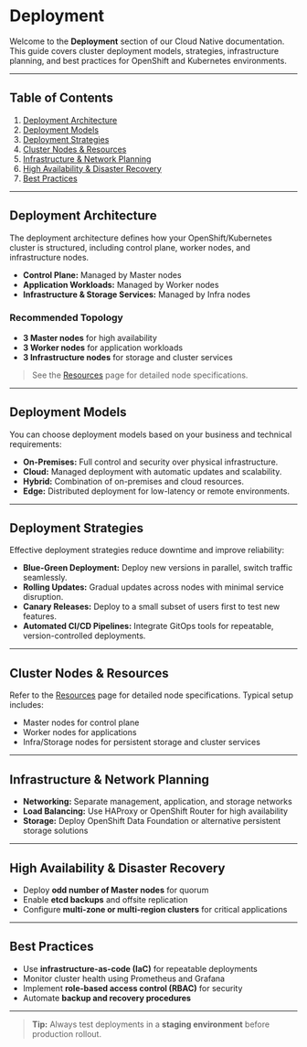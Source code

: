 # Deployment

Welcome to the **Deployment** section of our Cloud Native documentation. This guide covers cluster deployment models, strategies, infrastructure planning, and best practices for OpenShift and Kubernetes environments.

---

## Table of Contents

1. [Deployment Architecture](#deployment-architecture)  
2. [Deployment Models](#deployment-models)  
3. [Deployment Strategies](#deployment-strategies)  
4. [Cluster Nodes & Resources](#cluster-nodes--resources)  
5. [Infrastructure & Network Planning](#infrastructure--network-planning)  
6. [High Availability & Disaster Recovery](#high-availability--disaster-recovery)  
7. [Best Practices](#best-practices)  

---

## Deployment Architecture

The deployment architecture defines how your OpenShift/Kubernetes cluster is structured, including control plane, worker nodes, and infrastructure nodes.

- **Control Plane:** Managed by Master nodes
- **Application Workloads:** Managed by Worker nodes
- **Infrastructure & Storage Services:** Managed by Infra nodes

### Recommended Topology

- **3 Master nodes** for high availability  
- **3 Worker nodes** for application workloads  
- **3 Infrastructure nodes** for storage and cluster services  

> See the [Resources](./resources) page for detailed node specifications.

---

## Deployment Models

You can choose deployment models based on your business and technical requirements:

- **On-Premises:** Full control and security over physical infrastructure.  
- **Cloud:** Managed deployment with automatic updates and scalability.  
- **Hybrid:** Combination of on-premises and cloud resources.  
- **Edge:** Distributed deployment for low-latency or remote environments.  

---

## Deployment Strategies

Effective deployment strategies reduce downtime and improve reliability:

- **Blue-Green Deployment:** Deploy new versions in parallel, switch traffic seamlessly.  
- **Rolling Updates:** Gradual updates across nodes with minimal service disruption.  
- **Canary Releases:** Deploy to a small subset of users first to test new features.  
- **Automated CI/CD Pipelines:** Integrate GitOps tools for repeatable, version-controlled deployments.  

---

## Cluster Nodes & Resources

Refer to the [Resources](./resources) page for detailed node specifications. Typical setup includes:

- Master nodes for control plane  
- Worker nodes for applications  
- Infra/Storage nodes for persistent storage and cluster services  

---

## Infrastructure & Network Planning

- **Networking:** Separate management, application, and storage networks  
- **Load Balancing:** Use HAProxy or OpenShift Router for high availability  
- **Storage:** Deploy OpenShift Data Foundation or alternative persistent storage solutions  

---

## High Availability & Disaster Recovery

- Deploy **odd number of Master nodes** for quorum  
- Enable **etcd backups** and offsite replication  
- Configure **multi-zone or multi-region clusters** for critical applications  

---

## Best Practices

- Use **infrastructure-as-code (IaC)** for repeatable deployments  
- Monitor cluster health using Prometheus and Grafana  
- Implement **role-based access control (RBAC)** for security  
- Automate **backup and recovery procedures**  

---

> **Tip:** Always test deployments in a **staging environment** before production rollout.
